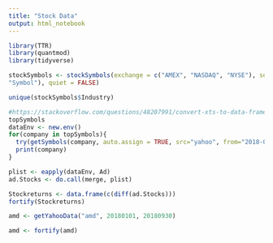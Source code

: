 ```yaml
---
title: "Stock Data"
output: html_notebook
---
```


```r
library(TTR)
library(quantmod)
library(tidyverse)


```

```r
stockSymbols <- stockSymbols(exchange = c("AMEX", "NASDAQ", "NYSE"), sort.by = c("Exchange",
"Symbol"), quiet = FALSE)
```

```r
unique(stockSymbols$Industry)
```

```r
#https://stackoverflow.com/questions/48207991/convert-xts-to-data-frame
topSymbols
dataEnv <- new.env()
for(company in topSymbols){
  try(getSymbols(company, auto.assign = TRUE, src="yahoo", from="2018-01-01", to="2018-09-30",return.class = 'zoo', env=dataEnv))
  print(company)
}

plist <- eapply(dataEnv, Ad)
ad.Stocks <- do.call(merge, plist) 

Stockreturns <- data.frame(c(diff(ad.Stocks))) 
fortify(Stockreturns)
```

```r

amd <- getYahooData("amd", 20180101, 20180930)

amd <- fortify(amd)
```

